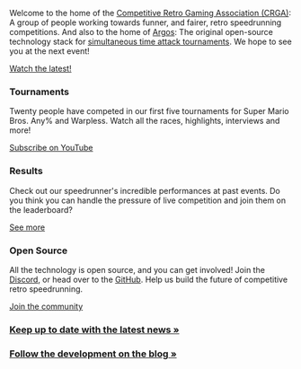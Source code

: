 <!-- flavor-text -->
Welcome to the home of the [Competitive Retro Gaming Association (CRGA)](/about/): A group of people working towards funner, and fairer, retro speedrunning competitions.
And also to the home of [Argos](/argos/): The original open-source technology stack for [simultaneous time attack tournaments](/sta/).
We hope to see you at the next event!

<!-- flavor-button -->
[<div class="m-big">Watch the latest!</div>](https://youtu.be/3WRWz7XG3Os)


<!-- note-left-title -->
### Tournaments

<!-- note-left-text -->
Twenty people have competed in our first five tournaments for Super Mario Bros. Any% and Warpless.
Watch all the races, highlights, interviews and more!

<!-- note-left-button -->
[Subscribe on YouTube](https://www.youtube.com/flibidydibidy/)


<!-- note-mid-title -->
### Results

<!-- note-mid-text -->
Check out our speedrunner's incredible performances at past events.
Do you think you can handle the pressure of live competition and join them on the leaderboard?

<!-- note-mid-button -->
[See more](/results/)

<!-- note-right-title -->
### Open Source

<!-- note-right-text -->
All the technology is open source, and you can get involved!
Join the [Discord](/community/), or head over to the [GitHub](/technology/).
Help us build the future of competitive retro speedrunning.

<!-- note-right-button -->
[Join the community](/community/)


<!-- news-header -->
### [Keep up to date with the latest news &raquo;](/news/)

<!-- blog-header -->
### [Follow the development on the blog &raquo;](/blog/)
